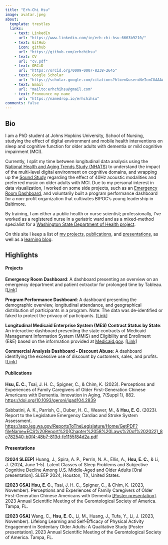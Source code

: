 ```yaml
---
title: "Erh-Chi Hsu"
image: avatar.jpeg
about:
  template: trestles
  links:
    - text: LinkedIn
      url: "https://www.linkedin.com/in/erh-chi-hsu-6663b9210/"
    - text: GitHub
      icon: github
      url: "https://github.com/erhchihsu"
    - text: CV
      url: "cv.pdf"
    - text: ORCiD
      url: "https://orcid.org/0009-0007-8238-2645"
    - text: Google Scholar
      url: "https://scholar.google.com/citations?hl=en&user=NeIcmCUAAAAJ"
    - text: Email
      url: "mailto:erhchihsu@gmail.com"
    - text: Pronounce my name
      url: "https://namedrop.io/erhchihsu"
comments: false
---
```


::: column-page
## Bio

I am a PhD student at Johns Hopkins University, School of Nursing, studying the effect of digital environment and mobile health interventions on sleep and cognitive function for older adults with dementia or mild cognitive impairment (MCI).

Currently, I split my time between longitudinal data analysis using the [National Health and Aging Trends Study (NHATS)](https://www.nhats.org/researcher/nhats) to understand the impact of the multi-level digital environment on cognitive domains, and wrapping up the [Sound Study](https://reporter.nih.gov/search/nkcMQnuMCEyKbdUbZOOXXw/project-details/10683238) regarding the effect of 40Hz acoustic modalities and preferred music on older adults with MCI. Due to my personal interest in data visualization, I worked on some side projects, such as an [Emergency Room Dashboard](https://public.tableau.com/views/ER_dashboard_story/ERDashboardStory?:language=en-US&:sid=&:display_count=n&:origin=viz_share_link), and voluntarily built a program performance dashboard for a non-profit organization that cultivates BIPOC's young leadership in Baltimore.

By training, I am either a public health or nurse scientist; professionally, I've worked as a registered nurse in a geriatric ward and as a mixed-method specialist for a [Washington State Department of Health project](https://app.leg.wa.gov/ReportsToTheLegislature/Home/GetPDF?fileName=ECS%20Report%20(Chapter%2058%20Laws%20of%202022)_8c782540-b0f4-48b7-813d-fe1155f84d2a.pdf).

On this site I keep a list of [my projects](projects), [publications](papers), and [presentations](presentations), as well as a [learning blog](blog.html).

<p>

</p>

## Highlights

#### **Projects**

**Emergency Room Dashboard**: A dashboard presenting an overview on an emergency department and patient extractor for prolonged time by Tableau. [\[Link\]](https://public.tableau.com/views/ER_dashboard_story/ERDashboardStory?:language=en-US&:sid=&:display_count=n&:origin=viz_share_link)

**Program Performance Dashboard**: A dashboard presenting the demographic overview, longitudinal attendance, and geographical distribution of participants in a program. Note: The data was de-identified or faked to protect the privacy of participants. [\[Link\]](/projects/dashboard.html)

**Longitudinal Medicaid Enterprise System (MES) Contract Status by State**: An interactive dashboard presenting the state contracts of Medicaid Management Information System (MMIS) and Eligibility and Enrollment (E&E) based on the information provided at [Medicaid.gov](https://www.medicaid.gov/medicaid/data-and-systems/mmis/contract-status-report/index.html). [\[Link\]](https://public.tableau.com/views/MMIS_Contract_State_Map_v1/Dashboard1?:language=en-US&:sid=&:display_count=n&:origin=viz_share_link)

**Commercial Analysis Dashboard - Discount Abuse**: A dashboard identifying the excessive use of discount by customers, sales, and profits. [\[Link\]](https://public.tableau.com/views/practice19_DiscountAbusedStory/Story1?:language=en-US&:sid=&:display_count=n&:origin=viz_share_link)

#### **Publications**

**Hsu, E. C.**, Tsai, J. H. C., Spigner, C., & Chim, K. (2023). Perceptions and Experiences of Family Caregivers of Older First-Generation Chinese Americans with Dementia. Innovation in Aging, 7(Suppl 1), 882. <https://doi.org/10.1093/geroni/igad104.2839>

Sabbatini, A. K., Parrish, C., Duber, H. C., Weaver, M., & **Hsu, E. C.** (2023). Report to the Legislature Emergency Cardiac and Stroke System Assessment. <https://app.leg.wa.gov/ReportsToTheLegislature/Home/GetPDF?fileName=ECS%20Report%20(Chapter%2058%20Laws%20of%202022)_8c782540-b0f4-48b7-813d-fe1155f84d2a.pdf>

#### **Presentations**

**[2024 SLEEP]** Huang, J., Spira, A. P., Perrin, N. A., Ellis, A., **Hsu, E. C.**, & Li, J. (2024, June 1-5). Latent Classes of Sleep Problems and Subjective Cognitive Decline Among U.S. Middle-Aged and Older Adults \[Oral presentation\]. SLEEP 2024, Houston, TX, United States.

**[2023 GSA]** **Hsu, E. C.**, Tsai, J. H. C., Spigner, C., & Chim, K. (2023, November). Perceptions and Experiences of Family Caregivers of Older First-Generation Chinese Americans with Dementia [\[Poster presentation\]](/presentations/gsa_poster_final.pdf). 2023 Annual Scientific Meeting of the Gerontological Society of America. Tampa, FL.

**[2023 GSA]** Wang, C., **Hsu, E. C.**, Li, M., Huang, J., Tufa, Y., Li, J. (2023, November). Lifelong Learning and Self‐Efficacy of Physical Activity Engagement in Sedentary Older Adults: A Qualitative Study \[Poster presentation\]. 2023 Annual Scientific Meeting of the Gerontological Society of America. Tampa, FL.
:::
